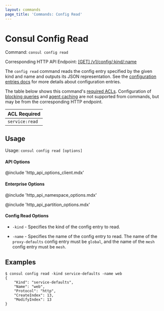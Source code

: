 ```yaml
---
layout: commands
page_title: 'Commands: Config Read'
---
```


# Consul Config Read

Command: `consul config read`

Corresponding HTTP API Endpoint: [\[GET\] /v1/config/:kind/:name](/api-docs/config#get-configuration)

The `config read` command reads the config entry specified by the given
kind and name and outputs its JSON representation. See the
[configuration entries docs](/docs/agent/config-entries) for more
details about configuration entries.

The table below shows this command's [required ACLs](/api#authentication). Configuration of
[blocking queries](/api/features/blocking) and [agent caching](/api/features/caching)
are not supported from commands, but may be from the corresponding HTTP endpoint.

| ACL Required   |
| -------------- |
| `service:read` |

## Usage

Usage: `consul config read [options]`

#### API Options

@include 'http_api_options_client.mdx'

#### Enterprise Options

@include 'http_api_namespace_options.mdx'

@include 'http_api_partition_options.mdx'

#### Config Read Options

- `-kind` - Specifies the kind of the config entry to read.

- `-name` - Specifies the name of the config entry to read. The name of the
  `proxy-defaults` config entry must be `global`, and the name of the `mesh`
  config entry must be `mesh`.

## Examples

    $ consul config read -kind service-defaults -name web
    {
        "Kind": "service-defaults",
        "Name": "web",
        "Protocol": "http",
        "CreateIndex": 13,
        "ModifyIndex": 13
    }
